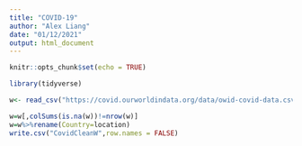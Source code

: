 ---
title: "COVID-19"
author: "Alex Liang"
date: "01/12/2021"
output: html_document
---

```{r setup, include=FALSE}
knitr::opts_chunk$set(echo = TRUE)
```

```{r}
library(tidyverse)
```

```{r}
w<- read_csv("https://covid.ourworldindata.org/data/owid-covid-data.csv")%>%filter(!is.na(new_cases_smoothed))
```

```{r}
w=w[,colSums(is.na(w))!=nrow(w)]
w=w%>%rename(Country=location)
write.csv("CovidCleanW",row.names = FALSE)
```



